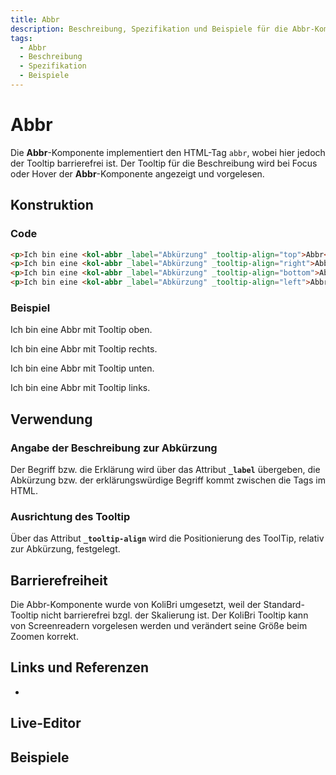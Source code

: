 ```yaml
---
title: Abbr
description: Beschreibung, Spezifikation und Beispiele für die Abbr-Komponente.
tags:
  - Abbr
  - Beschreibung
  - Spezifikation
  - Beispiele
---
```



# Abbr

Die **Abbr**-Komponente implementiert den HTML-Tag `abbr`, wobei hier jedoch der Tooltip barrierefrei ist.
Der Tooltip für die Beschreibung wird bei Focus oder Hover der **Abbr**-Komponente angezeigt und vorgelesen.

## Konstruktion

### Code

```html
<p>Ich bin eine <kol-abbr _label="Abkürzung" _tooltip-align="top">Abbr</kol-abbr> mit Tooltip oben.</p>
<p>Ich bin eine <kol-abbr _label="Abkürzung" _tooltip-align="right">Abbr</kol-abbr> mit Tooltip rechts.</p>
<p>Ich bin eine <kol-abbr _label="Abkürzung" _tooltip-align="bottom">Abbr</kol-abbr> mit Tooltip unten.</p>
<p>Ich bin eine <kol-abbr _label="Abkürzung" _tooltip-align="left">Abbr</kol-abbr> mit Tooltip links.</p>
```

### Beispiel

<p>Ich bin eine <kol-abbr _label="Abkürzung" _tooltip-align="top">Abbr</kol-abbr> mit Tooltip oben.</p>
<p>Ich bin eine <kol-abbr _label="Abkürzung" _tooltip-align="right">Abbr</kol-abbr> mit Tooltip rechts.</p>
<p>Ich bin eine <kol-abbr _label="Abkürzung" _tooltip-align="bottom">Abbr</kol-abbr> mit Tooltip unten.</p>
<p>Ich bin eine <kol-abbr _label="Abkürzung" _tooltip-align="left">Abbr</kol-abbr> mit Tooltip links.</p>

## Verwendung

### Angabe der Beschreibung zur Abkürzung

Der Begriff bzw. die Erklärung wird über das Attribut **`_label`** übergeben, die Abkürzung bzw. der erklärungswürdige Begriff kommt zwischen die Tags im HTML.

### Ausrichtung des Tooltip

Über das Attribut **`_tooltip-align`** wird die Positionierung des ToolTip, relativ zur Abkürzung, festgelegt.

## Barrierefreiheit

Die Abbr-Komponente wurde von KoliBri umgesetzt, weil der Standard-Tooltip nicht barrierefrei bzgl. der Skalierung ist.
Der KoliBri Tooltip kann von Screenreadern vorgelesen werden und verändert seine Größe beim Zoomen korrekt.

## Links und Referenzen

- <kol-link _href="https://developer.mozilla.org/de/docs/Web/HTML/Element/abbr" _target="_blank"></kol-link>

<Readme />


<ExampleLink component="abbr" />

## Live-Editor

<LiveEditorCompact component="abbr" />

## Beispiele

<Configurator component="abbr" sample="basic" />
